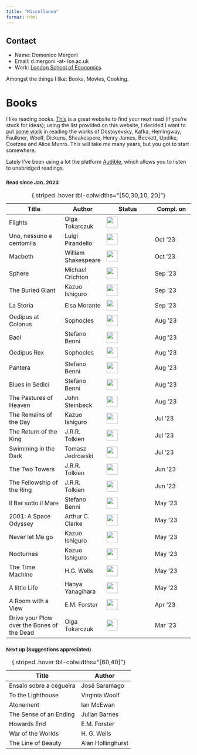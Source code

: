 ```yaml
---
title: "Miscellanea"
format: html
---
```


::: column-margin
::: callout-note
## Contact

-   Name: Domenico Mergoni
-   Email: d.mergoni -at- lse.ac.uk
-   Work: [London School of Economics](https://www.lse.ac.uk/mathematics)
:::
:::

Amongst the things I like: Books, Movies, Cooking.

<h1>Books</h1>

I like reading books. [This](https://thegreatestbooks.org) is a great website to find your next read (if you're stuck for ideas); using the list provided on this website, I decided I want to put [some work](../Learning/Python/Useful/Greatest_authors.qmd) in reading the works of Dostoyevsky, Kafka, Hemingway, Faulkner, Woolf, Dickens, Sheakespere, Henry James, Beckett, Updike, Coetzee and Alice Munro. This will take me many years, but you got to start somewhere.

<!--<progress id="file" max="100" value="100"></progress>-->

Lately I've been using a lot the platform [Audible](https://www.audible.co.uk), which allows you to listen to unabridged readings.

<h3><small> Read since Jan. 2023 </small></h3>

| Title                                      | Author           | Status                                | Compl. on |
|----------------------|----------------|-------------------|----------------|
| Flights                                    | Olga Tokarczuk           | ![](../images/50.png){width="0.8cm"}  |           |
| Uno, nessuno e centomila                   | Luigi Pirandello         | ![](../images/100.png){width="0.8cm"} | Oct '23   |
| Macbeth                                    | William Shakespeare      | ![](../images/100.png){width="0.8cm"} | Oct '23   |
| Sphere                                     | Michael Crichton         | ![](../images/100.png){width="0.8cm"} | Sep '23   |
| The Buried Giant                           | Kazuo Ishiguro           | ![](../images/100.png){width="0.8cm"} | Sep '23   |
| La Storia                                  | Elsa Morante             | ![](../images/100.png){width="0.8cm"} | Sep '23   |
| Oedipus at Colonus                         | Sophocles                | ![](../images/100.png){width="0.8cm"} | Aug '23   |
| Baol                                       | Stefano Benni            | ![](../images/100.png){width="0.8cm"} | Aug '23   |
| Oedipus Rex                                | Sophocles                | ![](../images/100.png){width="0.8cm"} | Aug '23   |
| Pantera                                    | Stefano Benni            | ![](../images/100.png){width="0.8cm"} | Aug '23   |
| Blues in Sedici                            | Stefano Benni            | ![](../images/100.png){width="0.8cm"} | Aug '23   |
| The Pastures of Heaven                     | John Steinbeck           | ![](../images/100.png){width="0.8cm"} | Aug '23   |
| The Remains of the Day                     | Kazuo Ishiguro           | ![](../images/100.png){width="0.8cm"} | Jul '23   |
| The Return of the King                     | J.R.R. Tolkien           | ![](../images/100.png){width="0.8cm"} | Jul '23   |
| Swimming in the Dark                       | Tomasz Jedrowski         | ![](../images/100.png){width="0.8cm"} | Jul '23   |
| The Two Towers                             | J.R.R. Tolkien           | ![](../images/100.png){width="0.8cm"} | Jun '23   |
| The Fellowship of the Ring                 | J.R.R. Tolkien           | ![](../images/100.png){width="0.8cm"} | Jun '23   |
| Il Bar sotto il Mare                       | Stefano Benni            | ![](../images/100.png){width="0.8cm"} | May '23   |
| 2001: A Space Odyssey                      | Arthur C. Clarke         | ![](../images/100.png){width="0.8cm"} | May '23   |
| Never let Me go                            | Kazuo Ishiguro           | ![](../images/100.png){width="0.8cm"} | May '23   |
| Nocturnes                                  | Kazuo Ishiguro           | ![](../images/100.png){width="0.8cm"} | May '23   |
| The Time Machine                           | H.G. Wells               | ![](../images/100.png){width="0.8cm"} | May '23   |
| A little Life                              | Hanya Yanagihara         | ![](../images/100.png){width="0.8cm"} | May '23   |
| A Room with a View                         | E.M. Forster             | ![](../images/100.png){width="0.8cm"} | Apr '23   |
| Drive your Plow over the Bones of the Dead | Olga Tokarczuk           | ![](../images/100.png){width="0.8cm"} | Mar '23   |

: {.striped .hover tbl-colwidths="\[50,30,10, 20\]"}

<h3><small>Next up (Suggestions appreciated) </small></h3>

| Title                   | Author            |
|-------------------------|-------------------|
| Ensaio sobre a cegueira | José Saramago     |
| To the Lighthouse       | Virginia Woolf    |
| Atonement               | Ian McEwan        |
| The Sense of an Ending  | Julian Barnes     |
| Howards End             | E.M. Forster      |
| War of the Worlds       | H. G. Wells       |
| The Line of Beauty      | Alan Hollinghurst |

: {.striped .hover tbl-colwidths="\[60,40\]"}
